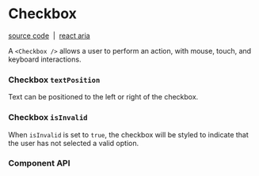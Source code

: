 
<Meta title="Components/Checkbox" />

# Checkbox

[source code](https://github.com/alex-mcgovern/boondoggle/tree/main/src/components/checkbox)
&nbsp;|&nbsp;
[react aria](https://react-spectrum.adobe.com/react-aria/Checkbox.html)

A `<Checkbox />` allows a user to perform an action, with mouse, touch, and keyboard
interactions.

<Canvas of={checkboxExamples.example} />

### Checkbox `textPosition`


Text can be positioned to the left or right of the checkbox.

<Unstyled>
<div className="grid grid-cols-1 gap-2 md:grid-cols-2">
    <Canvas
        className="!my-2"
        of={checkboxExamples.textPositionRight}
    />
    <Canvas
        className="!my-2"
        of={checkboxExamples.textPositionLeft}
    />
</div>
</Unstyled>

### Checkbox `isInvalid`

When `isInvalid` is set to `true`, the checkbox will be styled to indicate that
the user has not selected a valid option.

<Canvas of={checkboxExamples.isInvalid} />

### Component API

<ArgTypes of={Checkbox} />
